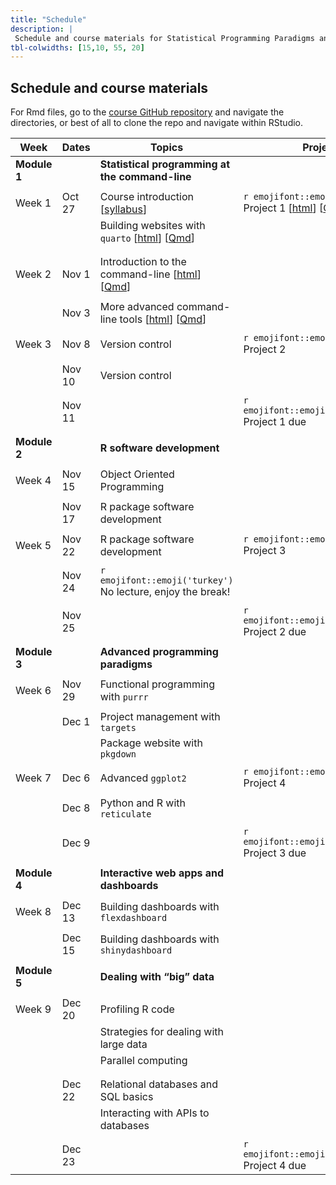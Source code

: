 ```yaml
---
title: "Schedule"
description: |
 Schedule and course materials for Statistical Programming Paradigms and Workflows (JHSPH Biostatistics 140.840 Fall 2022).
tbl-colwidths: [15,10, 55, 20]
---
```


## Schedule and course materials

For Rmd files, go to the [course GitHub repository](https://github.com/stephaniehicks/jhustatprogramming2022) and navigate the directories, or best of all to clone the repo and navigate within RStudio.

::: column-page
| Week         | Dates   | Topics | Projects  |
|---|---|---|---|---|
| **Module 1** | | **Statistical programming at the command-line**  | |
| | | |
| Week 1 | Oct 27  | Course introduction \[[syllabus](syllabus.qmd)\] | `r emojifont::emoji('palm_tree')` Project 1 \[[html](projects/2022-10-27-project-1/index.qmd)\] \[[Qmd](https://github.com/stephaniehicks/jhustatprogramming2022/blob/main/projects/2022-10-27-project-1/index.qmd)\]  |
| | | Building websites with `quarto` \[[html](posts/2022-10-27-build-website/index.qmd)\] \[[Qmd](https://github.com/stephaniehicks/jhustatprogramming2022/blob/main/posts/2022-10-27-build-website/index.qmd)\] | | 
| | | | |
| | | | |
| Week 2 | Nov 1  | Introduction to the command-line \[[html](posts/2022-11-01-command-line-part-1/index.qmd)\] \[[Qmd](https://github.com/stephaniehicks/jhustatprogramming2022/blob/main/posts/2022-11-01-command-line-part-1/index.qmd)\]  |   |
| | | | | 
| | Nov 3  | More advanced command-line tools \[[html](posts/2022-11-03-command-line-part-2/index.qmd)\] \[[Qmd](https://github.com/stephaniehicks/jhustatprogramming2022/blob/main/posts/2022-11-03-command-line-part-2/index.qmd)\] | |
| | |  | | 
| Week 3  | Nov 8 |  Version control  | `r emojifont::emoji('palm_tree')` Project 2 | 
| | | |                            | | | |
| | Nov 10 | Version control |   |
| | | | | 
| | Nov 11 | | `r emojifont::emoji('fallen_leaf')` Project 1 due | 
| | | | | 
| **Module 2** |         | **R software development** | |  
| | | |
| Week 4 | Nov 15 | Object Oriented Programming  |  | 
| | | | |
| | Nov 17 | R package software development |  | 
| | | | | 
| Week 5   | Nov 22 | R package software development | `r emojifont::emoji('palm_tree')` Project 3 | 
| | | | | 
| |  Nov 24 | `r emojifont::emoji('turkey')` No lecture, enjoy the break! | | 
| | | | |
| | Nov 25 | |  `r emojifont::emoji('fallen_leaf')` Project 2 due |
| | | | | 
| **Module 3** |         | **Advanced programming paradigms** | |  
| | | | | 
| Week 6 | Nov 29 | Functional programming with `purrr` |   |
| | | | | 
| | Dec 1  | Project management with `targets` | |
| | | Package website with `pkgdown` | |
| | | | | 
| Week 7 | Dec 6  | Advanced `ggplot2`  |  `r emojifont::emoji('palm_tree')` Project 4  | 
| | | |
| | Dec 8  | Python and R with `reticulate` | | 
| | | | | 
| | Dec 9  | |  `r emojifont::emoji('fallen_leaf')` Project 3 due | 
| | | |
| **Module 4** |  | **Interactive web apps and dashboards**  | | 
| | | |
|  Week 8 | Dec 13  |  Building  dashboards with `flexdashboard` | | 
| | | |
| | Dec 15  | Building dashboards with `shinydashboard`  | | 
| | | |
| **Module 5** |  | **Dealing with "big" data**  | | 
| | | |
| Week 9       | Dec 20  | Profiling R code  |  | 
| |  | Strategies for dealing with large data | | 
| | | Parallel computing | | 
|      |  |  | | 
| | | |
| | Dec 22  | Relational databases and SQL basics  | | 
| |  | Interacting with APIs to databases | | 
| | | |
| | Dec 23  | | `r emojifont::emoji('fallen_leaf')` Project 4 due  |
:::
